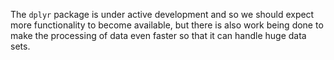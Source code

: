 The `dplyr` package is under active development and so we
should expect more functionality to become available, but there is also
work being done to make the processing of data even faster so that it
can handle huge data sets. 

